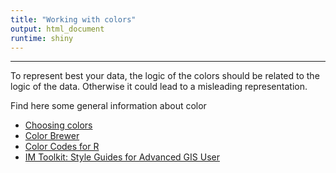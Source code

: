 ```yaml
---
title: "Working with colors"
output: html_document
runtime: shiny
---
```


***
To represent best your data, the logic of the colors should be related to the logic of the data. Otherwise it could lead to a misleading representation.

Find here some general information about color 

* [Choosing colors](http://www.perceptualedge.com/articles/visual_business_intelligence/rules_for_using_color.pdf)
* [Color Brewer](http://colorbrewer2.org/#type=sequential&scheme=BuGn&n=3)
* [Color Codes for R](http://www.stat.columbia.edu/~tzheng/files/Rcolor.pdf)
* [IM Toolkit: Style Guides for Advanced GIS User](http://data.unhcr.org/imtoolkit/chapters/view/mapping/lang:eng)

 